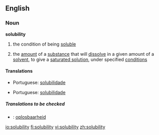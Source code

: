 ==English==

===Noun===
'''solubility'''

# the condition of being [[soluble]]
# {{chemistry}} the [[amount]] of a [[substance]] that will [[dissolve]] in a given amount of a [[solvent]], to give a [[saturated solution]], under specified [[condition]]s

====Translations====
{{trans-top|the condition of being soluble}}
{{trans-mid}}
*Portuguese: [[solubilidade]] {{f}}
{{trans-bottom}}

{{trans-top|(chemistry) the amount of a substance that will dissolve in a given amount of a solvent}}
{{trans-mid}}
*Portuguese: [[solubilidade]] {{f}}
{{trans-bottom}}

=====Translations to be checked=====
{{checktrans}}
*{{ttbc|Dutch}}: [[oplosbaarheid]] {{f}}

[[io:solubility]]
[[fi:solubility]]
[[vi:solubility]]
[[zh:solubility]]